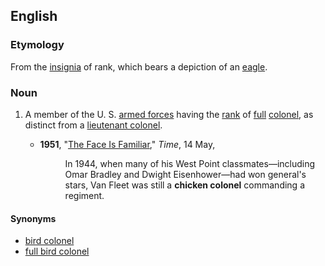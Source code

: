 ==English==

===Etymology===
From the [[insignia]] of rank, which bears a depiction of an [[eagle]].

===Noun===
{{en-noun|sg=[[chicken]] [[colonel]]}}

# {{context|US|slang|dated|military}} A member of the U. S. [[armed forces]] having the [[rank]] of [[full]] [[colonel]], as distinct from a [[lieutenant colonel]].
#*'''1951''', "[http://www.time.com/time/magazine/article/0,9171,935225-2,00.html The Face Is Familiar]," ''Time'', 14 May,
#*: In 1944, when many of his West Point classmates—including Omar Bradley and Dwight Eisenhower—had won general's stars, Van Fleet was still a '''chicken colonel''' commanding a regiment.

====Synonyms====
* [[bird colonel]]
* [[full bird colonel]]